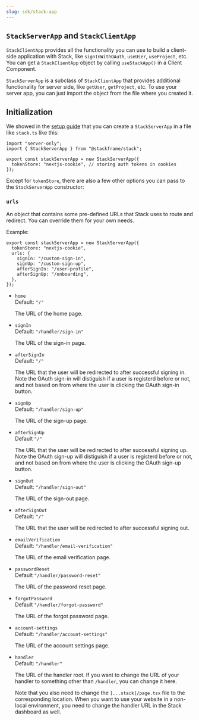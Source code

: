```yaml
---
slug: sdk/stack-app
---
```


## `StackServerApp` and `StackClientApp`

`StackClientApp` provides all the functionality you can use to build a client-side application with Stack, like `signInWithOAuth`, `useUser`, `useProject`, etc. You can get a `StackClientApp` object by calling `useStackApp()` in a Client Component.

`StackServerApp` is a subclass of `StackClientApp` that provides additional functionality for server side, like `getUser`, `getProject`, etc. To use your server app, you can just import the object from the file where you created it.

## Initialization

We showed in the [setup guide](../getting-started/setup.mdx) that you can create a `StackServerApp` in a file like `stack.ts` like this:

```tsx
import "server-only";
import { StackServerApp } from "@stackframe/stack";

export const stackServerApp = new StackServerApp({
  tokenStore: "nextjs-cookie", // storing auth tokens in cookies
});
```

Except for `tokenStore`, there are also a few other options you can pass to the `StackServerApp` constructor:

### `urls`

An object that contains some pre-defined URLs that Stack uses to route and redirect. You can override them for your own needs.

Example:

```tsx
export const stackServerApp = new StackServerApp({
  tokenStore: "nextjs-cookie",
  urls: {
    signIn: "/custom-sign-in",
    signUp: "/custom-sign-up",
    afterSignIn: "/user-profile",
    afterSignUp: "/onboarding",
  },
});
```


- `home`  
    Default: `"/"`  

    The URL of the home page.

-  `signIn`   
    Default: `"/handler/sign-in"`  

    The URL of the sign-in page.

- `afterSignIn`    
    Default: `"/"`

    The URL that the user will be redirected to after successful signing in. Note the OAuth sign-in will distiguish if a user is registerd before or not, and not based on from where the user is clicking the OAuth sign-in button.

- `signUp`    
    Default: `"/handler/sign-up"`  

    The URL of the sign-up page.

- `afterSignUp`   
    Default `"/"`

    The URL that the user will be redirected to after successful signing up. Note the OAuth sign-up will distiguish if a user is registerd before or not, and not based on from where the user is clicking the OAuth sign-up button.

- `signOut`   
    Default: `"/handler/sign-out"`  

    The URL of the sign-out page.

- `afterSignOut`   
    Default: `"/"`  

    The URL that the user will be redirected to after successful signing out.

- `emailVerification`   
    Default: `"/handler/email-verification"`

    The URL of the email verification page.

- `passwordReset`   
    Default `"/handler/password-reset"`

    The URL of the password reset page.

- `forgotPassword`   
    Default `"/handler/forgot-password"`

    The URL of the forgot password page.

- `account-settings`   
    Default: `"/handler/account-settings"`

    The URL of the account settings page.

- `handler`    
    Default: `"/handler"`  

    The URL of the handler root. If you want to change the URL of your handler to something other than `/handler`, you can change it here. 

    Note that you also need to change the `[...stack]/page.tsx` file to the corresponding location. When you want to use your website in a non-local environment, you need to change the handler URL in the Stack dashboard as well.
